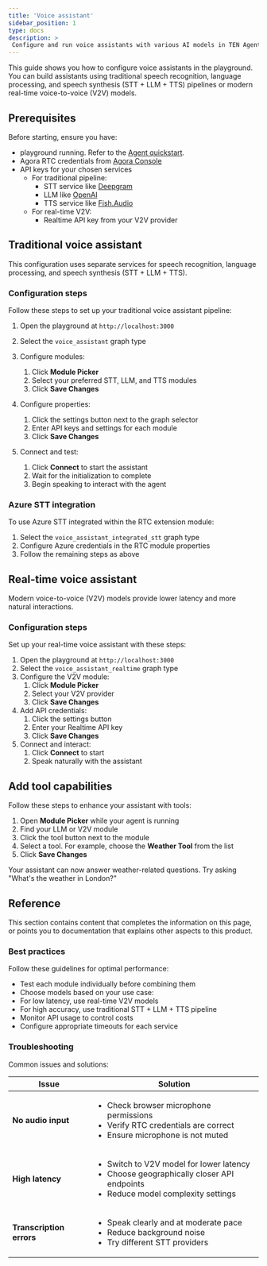 ```yaml
---
title: 'Voice assistant'
sidebar_position: 1
type: docs
description: >
 Configure and run voice assistants with various AI models in TEN Agent playground.
---
```


This guide shows you how to configure voice assistants in the <Vpd k="NAME" /> playground. You can build assistants using traditional speech recognition, language processing, and speech synthesis (STT + LLM + TTS) pipelines or modern real-time voice-to-voice (V2V) models.

## Prerequisites

Before starting, ensure you have:
- <Vpd k="NAME" /> playground running. Refer to the [Agent quickstart](../get-started/quickstart.mdx).
- Agora RTC credentials from [Agora Console](https://console.agora.io/v2)
- API keys for your chosen services
    - For traditional pipeline:
        - STT service like [Deepgram](https://deepgram.com/)
        - LLM like [OpenAI](https://openai.com)
        - TTS service like [Fish.Audio](https://fish.audio/)
    - For real-time V2V:
        - Realtime API key from your V2V provider

## Traditional voice assistant

This configuration uses separate services for speech recognition, language processing, and speech synthesis (STT + LLM + TTS).

### Configuration steps

Follow these steps to set up your traditional voice assistant pipeline:

1. Open the playground at `http://localhost:3000`

2. Select the `voice_assistant` graph type

3. Configure modules:
    1. Click **Module Picker**
    1. Select your preferred STT, LLM, and TTS modules
    1. Click **Save Changes**

4. Configure properties:
    1. Click the settings button next to the graph selector
    1. Enter API keys and settings for each module
    1. Click **Save Changes**

5. Connect and test:
    1. Click **Connect** to start the assistant
    1. Wait for the initialization to complete
    1. Begin speaking to interact with the agent

### Azure STT integration

To use Azure STT integrated within the RTC extension module:

1. Select the `voice_assistant_integrated_stt` graph type
2. Configure Azure credentials in the RTC module properties
3. Follow the remaining steps as above

## Real-time voice assistant

Modern voice-to-voice (V2V) models provide lower latency and more natural interactions.

### Configuration steps

Set up your real-time voice assistant with these steps:

1. Open the playground at `http://localhost:3000`
2. Select the `voice_assistant_realtime` graph type
3. Configure the V2V module:
    1. Click **Module Picker**
    1. Select your V2V provider
    1. Click **Save Changes**
4. Add API credentials:
    1. Click the settings button
    1. Enter your Realtime API key
    1. Click **Save Changes**
5. Connect and interact:
    1. Click **Connect** to start
    1. Speak naturally with the assistant

## Add tool capabilities

Follow these steps to enhance your assistant with tools:

1. Open **Module Picker** while your agent is running
2. Find your LLM or V2V module
3. Click the tool button next to the module
4. Select a tool. For example, choose the **Weather Tool** from the list
5. Click **Save Changes**

Your assistant can now answer weather-related questions. Try asking "What's the weather in London?"

## Reference

This section contains content that completes the information on this page, or points you to documentation that explains other aspects to this product.

### Best practices

Follow these guidelines for optimal performance:

- Test each module individually before combining them
- Choose models based on your use case:
 - For low latency, use real-time V2V models
 - For high accuracy, use traditional STT + LLM + TTS pipeline
- Monitor API usage to control costs
- Configure appropriate timeouts for each service

### Troubleshooting

Common issues and solutions:

| Issue | Solution |
|-------|----------|
| **No audio input** | <ul><li>Check browser microphone permissions</li><li>Verify RTC credentials are correct</li><li>Ensure microphone is not muted</li></ul> |
| **High latency** | <ul><li>Switch to V2V model for lower latency</li><li>Choose geographically closer API endpoints</li><li>Reduce model complexity settings</li></ul> |
| **Transcription errors** | <ul><li>Speak clearly and at moderate pace</li><li>Reduce background noise</li><li>Try different STT providers</li></ul> |
